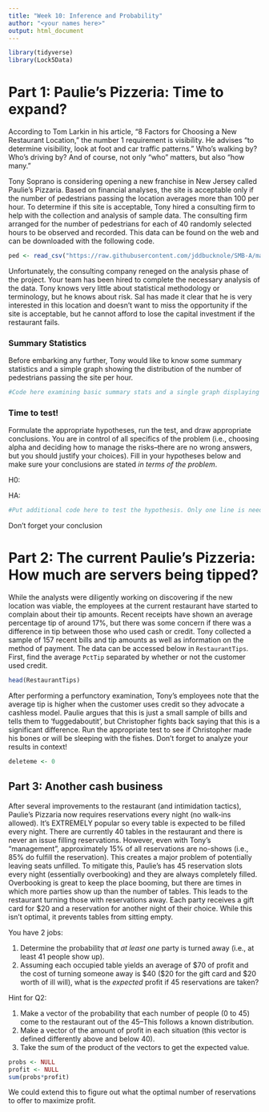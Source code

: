 ```yaml
---
title: "Week 10: Inference and Probability"
author: "<your names here>"
output: html_document
---
```

```r
library(tidyverse)
library(Lock5Data)
```

# Part 1: Paulie's Pizzeria: Time to expand?

According to Tom Larkin in his article, "8 Factors for Choosing a New Restaurant Location," the number 1 requirement is visibility.    He advises "to determine visibility, look at foot and car traffic patterns."  Who's walking by?  Who's driving by?  And of course, not only "who" matters, but also "how many."

Tony Soprano is considering opening a new franchise in New Jersey called Paulie's Pizzaria.  Based on financial analyses, the site is acceptable only if the number of pedestrians passing the location averages more than 100 per hour. To determine if this site is acceptable, Tony hired a consulting firm to help with the collection and analysis of sample data.  The consulting firm arranged for the number of pedestrians for each of 40 randomly selected hours to be observed and recorded.  This data can be found on the web and can be downloaded with the following code.

```r
ped <- read_csv("https://raw.githubusercontent.com/jddbucknole/SMB-A/master/week5PauliesPizza.csv")
```

Unfortunately, the consulting company reneged on the analysis phase of the project.  Your team has been hired to complete the necessary analysis of the data.  Tony knows very little about statistical methodology or terminology, but he knows about risk.  Sal has made it clear that he is very interested in this location and doesn't want to miss the opportunity if the site is acceptable, but he cannot afford to lose the capital investment if the restaurant fails.

### Summary Statistics

Before embarking any further, Tony would like to know some summary statistics and a simple graph showing the distribution of the number of pedestrians passing the site per hour.  

```r
#Code here examining basic summary stats and a single graph displaying the pedestrian distribution
```


### Time to test!

Formulate the appropriate hypotheses, run the test, and draw appropriate conclusions.  You are in control of all specifics of the problem (i.e., choosing alpha and deciding how to manage the risks--there are no wrong answers, but you should justify your choices).  Fill in  your hypotheses below and make sure your conclusions are stated *in terms of the problem*.

H0:

HA:

```r
#Put additional code here to test the hypothesis. Only one line is needed, but more may be used.
```

Don't forget your conclusion



# Part 2: The current Paulie's Pizzeria: How much are servers being tipped?

While the analysts were diligently working on discovering if the new location was viable, the employees at the current restaurant have started to complain about their tip amounts.  Recent receipts have shown an average percentage tip of around 17\%, but there was some concern if there was a difference in tip between those who used cash or credit. Tony collected a sample of 157 recent bills and tip amounts as well as information on the method of payment.  The data can be accessed below in `RestaurantTips`.  First, find the average `PctTip` separated by whether or not the customer used credit.


```r
head(RestaurantTips)
```

After performing a perfunctory examination, Tony's employees note that the average tip is higher when the customer uses credit so they advocate a cashless model.  Paulie argues that this is just a small sample of bills and tells them to 'fuggedaboutit', but Christopher fights back saying that this is a significant difference.  Run the appropriate test to see if Christopher made his bones or will be sleeping with the fishes.  Don't forget to analyze your results in context!

```r
deleteme <- 0
```

## Part 3: Another cash business

After several improvements to the restaurant (and intimidation tactics), Paulie's Pizzaria now requires reservations every night (no walk-ins allowed).  It's EXTREMELY popular so every table is expected to be filled every night.  There are currently 40 tables in the restaurant and there is never an issue filling reservations.  However, even with Tony's "management", approximately 15\% of all reservations are no-shows (i.e., 85\% do fulfill the reservation).  This creates a major problem of potentially leaving seats unfilled.  To mitigate this, Paulie's has 45 reservation slots every night (essentially overbooking) and they are always completely filled.  Overbooking is great to keep the place booming, but there are times in which more parties show up than the number of tables.  This leads to the restaurant turning those with reservations away.  Each party receives a gift card for $20 and a reservation for another night of their choice.  While this isn't optimal, it prevents tables from sitting empty.

You have 2 jobs:

1) Determine the probability that _at least one_ party is turned away (i.e., at least 41 people show up).
2) Assuming each occupied table yields an average of \$70 of profit and the cost of turning someone away is \$40 (\$20 for the gift card and \$20 worth of ill will), what is the *expected* profit if 45 reservations are taken?

Hint for Q2: 

1) Make a vector of the probability that each number of people (0 to 45) come to the restaurant out of the 45--This follows a known distribution.  
2) Make a vector of the amount of profit in each situation (this vector is defined differently above and below 40). 
3) Take the sum of the product of the vectors to get the expected value.

```r
probs <- NULL
profit <- NULL
sum(probs*profit)
```

We could extend this to figure out what the optimal number of reservations to offer to maximize profit.